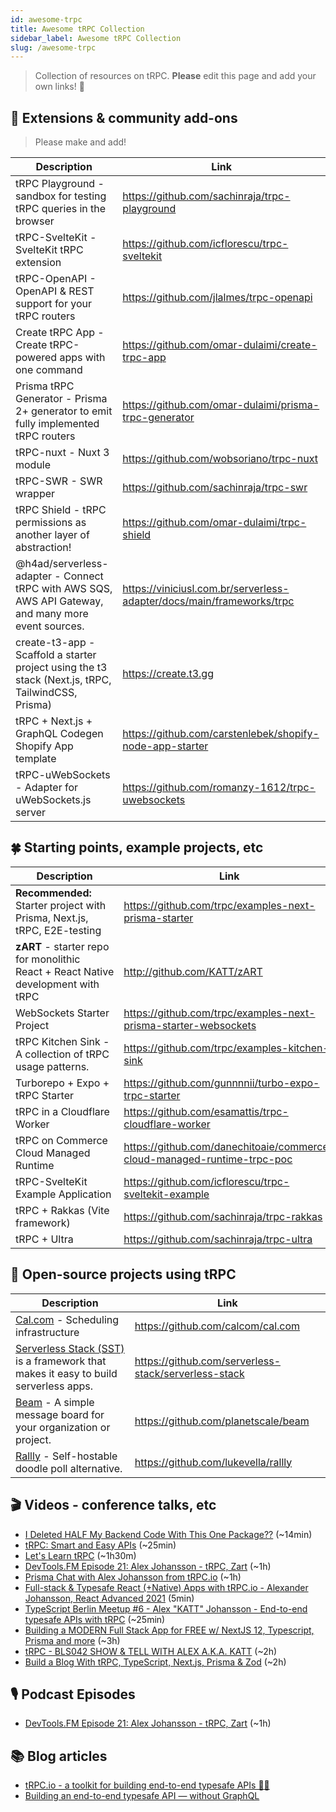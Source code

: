 ```yaml
---
id: awesome-trpc
title: Awesome tRPC Collection
sidebar_label: Awesome tRPC Collection
slug: /awesome-trpc
---
```


> Collection of resources on tRPC. **Please** edit this page and add your own links! 🙏

## 🧩 Extensions & community add-ons

> Please make and add!

| Description                                                                                         | Link                                                                  |
| --------------------------------------------------------------------------------------------------- | --------------------------------------------------------------------- |
| tRPC Playground - sandbox for testing tRPC queries in the browser                                   | https://github.com/sachinraja/trpc-playground                         |
| tRPC-SvelteKit - SvelteKit tRPC extension                                                           | https://github.com/icflorescu/trpc-sveltekit                          |
| tRPC-OpenAPI - OpenAPI & REST support for your tRPC routers                                         | https://github.com/jlalmes/trpc-openapi                               |
| Create tRPC App - Create tRPC-powered apps with one command                                         | https://github.com/omar-dulaimi/create-trpc-app                       |
| Prisma tRPC Generator - Prisma 2+ generator to emit fully implemented tRPC routers                  | https://github.com/omar-dulaimi/prisma-trpc-generator                 |
| tRPC-nuxt - Nuxt 3 module                                                                           | https://github.com/wobsoriano/trpc-nuxt                               |
| tRPC-SWR - SWR wrapper                                                                              | https://github.com/sachinraja/trpc-swr                                |
| tRPC Shield - tRPC permissions as another layer of abstraction!                                     | https://github.com/omar-dulaimi/trpc-shield                           |
| @h4ad/serverless-adapter - Connect tRPC with AWS SQS, AWS API Gateway, and many more event sources. | https://viniciusl.com.br/serverless-adapter/docs/main/frameworks/trpc |
| create-t3-app - Scaffold a starter project using the t3 stack (Next.js, tRPC, TailwindCSS, Prisma)  | https://create.t3.gg                                                  |
| tRPC + Next.js + GraphQL Codegen Shopify App template                                               | https://github.com/carstenlebek/shopify-node-app-starter              |
| tRPC-uWebSockets - Adapter for uWebSockets.js server                                                | https://github.com/romanzy-1612/trpc-uwebsockets                      |

## 🍀 Starting points, example projects, etc

| Description                                                                                      | Link                                                                    |
| ------------------------------------------------------------------------------------------------ | ----------------------------------------------------------------------- |
| **Recommended:** Starter project with Prisma, Next.js, tRPC, E2E-testing                         | https://github.com/trpc/examples-next-prisma-starter                    |
| **zART** - starter repo for monolithic React&nbsp;+&nbsp;React&nbsp;Native development with tRPC | http://github.com/KATT/zART                                             |
| WebSockets Starter Project                                                                       | https://github.com/trpc/examples-next-prisma-starter-websockets         |
| tRPC Kitchen Sink - A collection of tRPC usage patterns.                                         | https://github.com/trpc/examples-kitchen-sink                           |
| Turborepo + Expo + tRPC Starter                                                                  | https://github.com/gunnnnii/turbo-expo-trpc-starter                     |
| tRPC in a Cloudflare Worker                                                                      | https://github.com/esamattis/trpc-cloudflare-worker                     |
| tRPC on Commerce Cloud Managed Runtime                                                           | https://github.com/danechitoaie/commerce-cloud-managed-runtime-trpc-poc |
| tRPC-SvelteKit Example Application                                                               | https://github.com/icflorescu/trpc-sveltekit-example                    |
| tRPC + Rakkas (Vite framework)                                                                   | https://github.com/sachinraja/trpc-rakkas                               |
| tRPC + Ultra                                                                                     | https://github.com/sachinraja/trpc-ultra                                |

## 🏁 Open-source projects using tRPC

| Description                                                                                                        | Link                                                 |
| ------------------------------------------------------------------------------------------------------------------ | ---------------------------------------------------- |
| [Cal.com](https://cal.com) - Scheduling infrastructure                                                             | https://github.com/calcom/cal.com                    |
| [Serverless Stack (SST)](https://serverless-stack.com) is a framework that makes it easy to build serverless apps. | https://github.com/serverless-stack/serverless-stack |
| [Beam](https://planetscale.com/blog/introducing-beam) - A simple message board for your organization or project.   | https://github.com/planetscale/beam                  |
| [Rallly](https://rallly.co) - Self-hostable doodle poll alternative.                                               | https://github.com/lukevella/rallly                  |

## 🎬 Videos - conference talks, etc

- [I Deleted HALF My Backend Code With This One Package??](https://www.youtube.com/watch?v=PYUqYcPMPeQ) (~14min)
- [tRPC: Smart and Easy APIs](https://www.youtube.com/watch?v=Lam0cYOEst8) (~25min)
- [Let's Learn tRPC](https://www.learnwithjason.dev/let-s-learn-trpc) (~1h30m)
- [DevTools.FM Episode 21: Alex Johansson - tRPC, Zart](https://www.youtube.com/watch?v=eUyZ5Vn9ANk) (~1h)
- [Prisma Chat with Alex Johansson from tRPC.io](https://www.youtube.com/watch?v=-_GZJ3xwYOw) (~1h)
- [Full-stack & Typesafe React (+Native) Apps with tRPC.io - Alexander Johansson, React Advanced 2021](https://www.youtube.com/watch?v=sufCfu6c3yo) (5min)
- [TypeScript Berlin Meetup #6 - Alex "KATT" Johansson - End-to-end typesafe APIs with tRPC](https://www.youtube.com/watch?v=qBXrwFsFK1Q) (~25min)
- [Building a MODERN Full Stack App for FREE w/ NextJS 12, Typescript, Prisma and more](https://www.youtube.com/watch?v=PKy2lYEnhgs) (~3h)
- [tRPC - BLS042 SHOW & TELL WITH ALEX A.K.A. KATT](https://www.youtube.com/watch?v=oM-0bA4m0hQ) (~2h)
- [Build a Blog With tRPC, TypeScript, Next.js, Prisma & Zod](https://www.youtube.com/watch?v=syEWlxVFUrY) (~2h)

## 🎙 Podcast Episodes

- [DevTools.FM Episode 21: Alex Johansson - tRPC, Zart](https://devtools.fm/episode/21) (~1h)

## 📚 Blog articles

- [tRPC.io - a toolkit for building end-to-end typesafe APIs 🧙‍♂️](https://dev.to/katt/trpc-io-a-toolkit-for-building-end-to-end-typesafe-apis-1468)
- [Building an end-to-end typesafe API — without GraphQL](https://colinhacks.com/essays/painless-typesafety)
